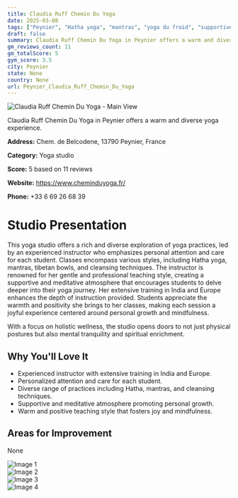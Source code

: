 ```yaml
---
title: Claudia Ruff Chemin Du Yoga
date: 2025-03-08
tags: ["Peynier", "Hatha yoga", "mantras", "yoga du froid", "supportive atmosphere", "personalized instruction", "Peynier"]  
draft: false
summary: Claudia Ruff Chemin Du Yoga in Peynier offers a warm and diverse yoga experience.
gm_reviews_count: 11
gm_totalScore: 5
gym_score: 3.5
city: Peynier
state: None
country: None
url: Peynier_Claudia_Ruff_Chemin_Du_Yoga
---
```


<div className="aspect-[16/9] relative my-8">
  <img 
    src="https://lh5.googleusercontent.com/p/AF1QipNrbI6MbN48Yt2lcTaxLG9uRT0WyJNknoKUHetx=w1920-h1080-k-no"
    alt="Claudia Ruff Chemin Du Yoga - Main View"
    className="object-cover absolute inset-0 w-full h-full rounded-lg"
  />
</div>

Claudia Ruff Chemin Du Yoga in Peynier offers a warm and diverse yoga experience.

**Address:** Chem. de Belcodene, 13790 Peynier, France

**Category:** Yoga studio

**Score:** 5 based on 11 reviews

**Website:** https://www.cheminduyoga.fr/

**Phone:** +33 6 69 26 68 39

# Studio Presentation

This yoga studio offers a rich and diverse exploration of yoga practices, led by an experienced instructor who emphasizes personal attention and care for each student. Classes encompass various styles, including Hatha yoga, mantras, tibetan bowls, and cleansing techniques. The instructor is renowned for her gentle and professional teaching style, creating a supportive and meditative atmosphere that encourages students to delve deeper into their yoga journey. Her extensive training in India and Europe enhances the depth of instruction provided. Students appreciate the warmth and positivity she brings to her classes, making each session a joyful experience centered around personal growth and mindfulness.

With a focus on holistic wellness, the studio opens doors to not just physical postures but also mental tranquility and spiritual enrichment.

## Why You'll Love It

- Experienced instructor with extensive training in India and Europe.
- Personalized attention and care for each student.
- Diverse range of practices including Hatha, mantras, and cleansing techniques.
- Supportive and meditative atmosphere promoting personal growth.
- Warm and positive teaching style that fosters joy and mindfulness.

## Areas for Improvement

None

<div className="grid grid-cols-1 xl:grid-cols-2 gap-4 my-8">
<div className="aspect-[4/3] relative"><img src="https://lh5.googleusercontent.com/p/AF1QipNCjuTBz43n1aTDRcCNjryXu6wu-EWbIxSYTagY=w1920-h1080-k-no" alt="Image 1" className="object-cover absolute inset-0 w-full h-full rounded-lg" /></div>
<div className="aspect-[4/3] relative"><img src="https://lh5.googleusercontent.com/p/AF1QipM8chvXzdo6MMySefT3G3kE-HV85kN_51So_IkP=w1920-h1080-k-no" alt="Image 2" className="object-cover absolute inset-0 w-full h-full rounded-lg" /></div>
<div className="aspect-[4/3] relative"><img src="https://lh5.googleusercontent.com/p/AF1QipPQVeV7ClYew-Q9fnU_3_7geRTLrsq-wT9KWzZR=w1920-h1080-k-no" alt="Image 3" className="object-cover absolute inset-0 w-full h-full rounded-lg" /></div>
<div className="aspect-[4/3] relative"><img src="https://lh5.googleusercontent.com/p/AF1QipNWweZeD2tJ2xdr8WG58092bV_sNe3scwgUdb4Q=w1920-h1080-k-no" alt="Image 4" className="object-cover absolute inset-0 w-full h-full rounded-lg" /></div>
</div>